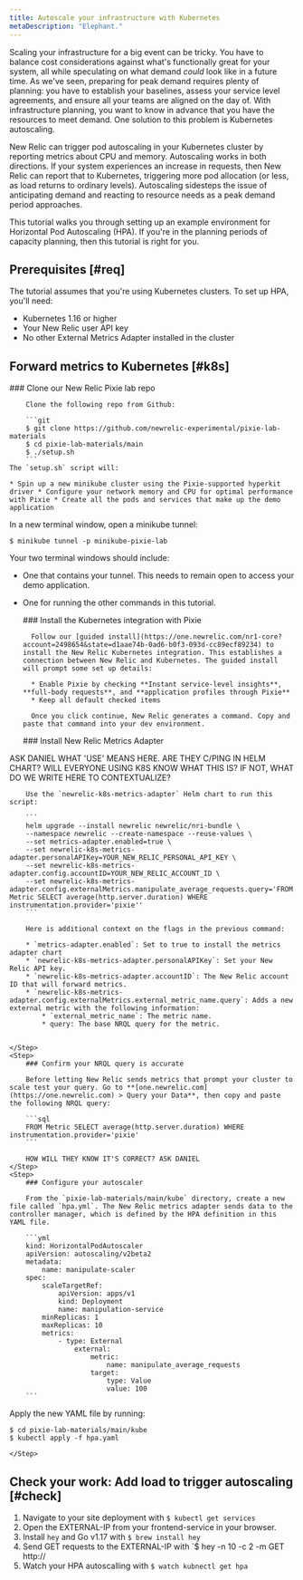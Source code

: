 ```yaml
---
title: Autoscale your infrastructure with Kubernetes
metaDescription: "Elephant."
---
```


Scaling your infrastructure for a big event can be tricky. You have to balance cost considerations against what's functionally great for your system, all while speculating on what demand *could* look like in a future time. As we've seen, preparing for peak demand requires plenty of planning: you have to establish your baselines, assess your service level agreements, and ensure all your teams are aligned on the day of. With infrastructure planning, you want to know in advance that you have the resources to meet demand. One solution to this problem is Kubernetes autoscaling.

New Relic can trigger pod autoscaling in your Kubernetes cluster by reporting metrics about CPU and memory. Autoscaling works in both directions. If your system experiences an increase in requests, then New Relic can report that to Kubernetes, triggering more pod allocation (or less, as load returns to ordinary levels). Autoscaling sidesteps the issue of anticipating demand and reacting to resource needs as a peak demand period approaches.

This tutorial walks you through setting up an example environment for Horizontal Pod Autoscaling (HPA). If you're in the planning periods of capacity planning, then this tutorial is right for you. 

## Prerequisites [#req]

The tutorial assumes that you're using Kubernetes clusters.  To set up HPA, you'll need:

* Kubernetes 1.16 or higher
* Your New Relic user API key 
* No other External Metrics Adapter installed in the cluster

## Forward metrics to Kubernetes [#k8s]

<Steps>
    <Step>
        ### Clone our New Relic Pixie lab repo

        Clone the following repo from Github:

        ```git 
        $ git clone https://github.com/newrelic-experimental/pixie-lab-materials 
        $ ​​cd pixie-lab-materials/main 
        $ ./setup.sh
        ```
    The `setup.sh` script will:

    * Spin up a new minikube cluster using the Pixie-supported hyperkit driver * Configure your network memory and CPU for optimal performance with Pixie * Create all the pods and services that make up the demo application

In a new terminal window, open a minikube tunnel:

`$ minikube tunnel -p minikube-pixie-lab`

Your two terminal windows should include: 

* One that contains your tunnel. This needs to remain open to access your demo application.
* One for running the other commands in this tutorial.

    </Step>
    <Step>
        ### Install the Kubernetes integration with Pixie

        Follow our [guided install](https://one.newrelic.com/nr1-core?account=2498654&state=d1aae74b-0ad6-b0f3-093d-cc89ecf89234) to install the New Relic Kubernetes integration. This establishes a connection between New Relic and Kubernetes. The guided install will prompt some set up details:

        * Enable Pixie by checking **Instant service-level insights**, **full-body requests**, and **application profiles through Pixie**
        * Keep all default checked items

        Once you click continue, New Relic generates a command. Copy and paste that command into your dev environment. 

    </Step>
    <Step>
        ### Install New Relic Metrics Adapter

ASK DANIEL WHAT 'USE' MEANS HERE. ARE THEY C/PING IN HELM CHART? WILL EVERYONE USING K8S KNOW WHAT THIS IS? IF NOT, WHAT DO WE WRITE HERE TO CONTEXTUALIZE?

        Use the `newrelic-k8s-metrics-adapter` Helm chart to run this script:

        ```
        helm upgrade --install newrelic newrelic/nri-bundle \
        --namespace newrelic --create-namespace --reuse-values \
        --set metrics-adapter.enabled=true \
        --set newrelic-k8s-metrics-adapter.personalAPIKey=YOUR_NEW_RELIC_PERSONAL_API_KEY \
        --set newrelic-k8s-metrics-adapter.config.accountID=YOUR_NEW_RELIC_ACCOUNT_ID \
        --set newrelic-k8s-metrics-adapter.config.externalMetrics.manipulate_average_requests.query='FROM Metric SELECT average(http.server.duration) WHERE instrumentation.provider='pixie''
        ```

        Here is additional context on the flags in the previous command:

        * `metrics-adapter.enabled`: Set to true to install the metrics adapter chart
        * `newrelic-k8s-metrics-adapter.personalAPIKey`: Set your New Relic API key.
        * `newrelic-k8s-metrics-adapter.accountID`: The New Relic account ID that will forward metrics.
        * `newrelic-k8s-metrics-adapter.config.externalMetrics.external_metric_name.query`: Adds a new external metric with the following information:
            * `external_metric_name`: The metric name.
            * query: The base NRQL query for the metric.


    </Step>
    <Step>
        ### Confirm your NRQL query is accurate

        Before letting New Relic sends metrics that prompt your cluster to scale test your query. Go to **[one.newrelic.com](https://one.newrelic.com) > Query your Data**, then copy and paste the following NRQL query:

        ```sql
        FROM Metric SELECT average(http.server.duration) WHERE instrumentation.provider='pixie'
        ```

        HOW WILL THEY KNOW IT'S CORRECT? ASK DANIEL 
    </Step>
    <Step>
        ### Configure your autoscaler

        From the `pixie-lab-materials/main/kube` directory, create a new file called `hpa.yml`. The New Relic metrics adapter sends data to the controller manager, which is defined by the HPA definition in this YAML file. 

        ```yml
        kind: HorizontalPodAutoscaler
        apiVersion: autoscaling/v2beta2
        metadata:
            name: manipulate-scaler
        spec:
            scaleTargetRef:
                apiVersion: apps/v1
                kind: Deployment
                name: manipulation-service
            minReplicas: 1
            maxReplicas: 10
            metrics:
                - type: External
                    external:
                        metric:
                            name: manipulate_average_requests
                        target:
                            type: Value
                            value: 100
        ```
Apply the new YAML file by running:

```
$ cd pixie-lab-materials/main/kube
$ ​​kubectl apply -f hpa.yaml
```
    </Step>
</Steps>

## Check your work: Add load to trigger autoscaling [#check]

1. Navigate to your site deployment with `$ kubectl get services`
2. Open the EXTERNAL-IP from your frontend-service in your browser.
3. Install `hey` and Go v1.17 with `$ brew install hey`
4. Send GET requests to the EXTERNAL-IP with `$ hey -n 10 -c 2 -m GET http://<EXTERNAL-IP>
5. Watch your HPA autoscalling with `$ watch kubnectl get hpa` 